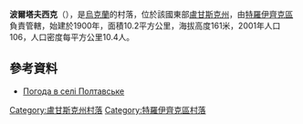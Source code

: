 {{coord|49|57|17|N|38|29|34|E|scale:100000|display=title}}

'''波爾塔夫西克'''（{{lang-uk|Полтавське}}），是[[烏克蘭|烏克蘭]]的村落，位於該國東部[[盧甘斯克州|盧甘斯克州]]，由[[特羅伊齊克區|特羅伊齊克區]]負責管轄，始建於1900年，面積10.2平方公里，海拔高度161米，2001年人口106，人口密度每平方公里10.4人。

==參考資料==
* [http://weather.in.ua/ua/lyganskaja/21167 Погода в селі Полтавське] {{Wayback|url=http://weather.in.ua/ua/lyganskaja/21167 |date=20160305120615 }}

{{DEFAULTSORT:Полтавське}}
[[Category:盧甘斯克州村落|Category:盧甘斯克州村落]]
[[Category:特羅伊齊克區村落|Category:特羅伊齊克區村落]]


{{Luhansk-geo-stub}}